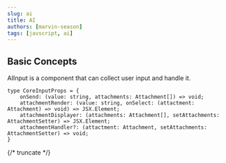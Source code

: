 ```yaml
---
slug: ai
title: AI
authors: [marvin-season]
tags: [javscript, ai]
---
```



<AI />

## Basic Concepts
AIInput is a component that can collect user input and handle it.

```tsx
type CoreInputProps = {
    onSend: (value: string, attachments: Attachment[]) => void;
    attachmentRender: (value: string, onSelect: (attactment: Attachment) => void) => JSX.Element;
    attachmentDisplayer: (attachments: Attachment[], setAttachments: AttachmentSetter) => JSX.Element;
    attachmentHandler?: (attactment: Attachment, setAttachments: AttachmentSetter) => void;
}
```

{/* truncate  */}